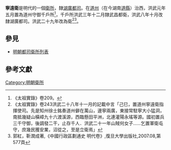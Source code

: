 '''寧遠衛'''是明代的一個[[衛所|衛所]]，隸[[湖廣都司|湖廣都司]]。在[[道州|道州]]（在今湖南[[道縣|道縣]]）治西，洪武元年五月置為道州守御千戶所<ref>《太祖實錄》卷209。</ref>，千戶所洪武三年十二月隸武昌都衛，洪武八年十月改隸湖廣都司。洪武二十九年改為衛<ref>《太祖實錄》卷243洪武二十八年十一月的記載中言「己巳，置道州寧遠衛指揮使司。先是知州徐士銘奏道州僻在萬山，邊寧兩廣，東接常駐寧大小猛洞，南抵幾疑山橫嶂九十六渡溪源，西臨懸田平洲，北連灌陽永瑤等源。國初置兵三千守御，後調發二干，止存千人．洪武二十一年山賊何女子……乞置軍衛屯守，庶幾民獲安業，沼從之，至是立衛焉」</ref><ref>郭紅，靳潤成著,《中國行政區劃通史 明代卷》,復旦大學出版社,2007.08,第577頁</ref>。

==參見==
*[[明朝都司衛所列表|明朝都司衛所列表]]

==參考文獻==
{{Reflist}}

{{明朝行政區劃|nocat}}
[[Category:明朝衛所|Category:明朝衛所]]